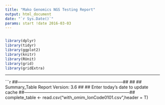 ```yaml
---
title: "Mako Genomics NGS Testing Report"
output: html_document
date: "`r Sys.Date()`"
params: start !date 2016-03-03
---
```

```r

```

```r
library(dplyr)
library(tidyr)
library(ggplot2)
library(knitr)
library(RUnit)
library(grid)
library(gridExtra)
```

***  


```r
##--------------------------------------------------------------------------##
##
## Summary_Table Report Version: 3.6
##
## Enter today's date to update cache
##--------------------------------------------------------------------------##
complete_table <- read.csv("with_omim_IonCode0101.csv",header = T)
